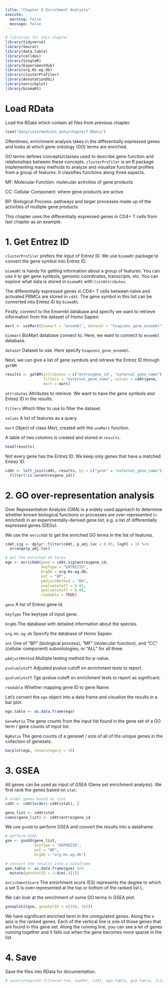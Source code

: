 ```yaml
---
title: "Chapter 8 Enrichment Analysis"
execute:
  warning: false
  message: false
---
```


```r
# libraries for this chapter
library(tidyverse)
library(Seurat)
library(data.table)
library(celldex)
library(SingleR)
library(ExperimentHub)
library(org.Hs.eg.db)
library(clusterProfiler)
library(AnnotationDbi)
library(enrichplot)
library(biomaRt)
```

# Load RData

Load the RData which contain all files from previous chapter.

```r
load("data/intermediate_data/chapter7.RData")
```

Oftentimes, enrichment analysis takes in the differentially expressed genes and looks at which gene ontology (GO) terms are enriched.

GO terms defines concepts/classes used to describe gene function and relationships between these concepts. `clusterProfiler` is an R package implementing many methods to analyze and visualize functional profiles from a group of features. It classifies functions along three aspects.

MF: Molecular Function: molecular activities of gene products

CC: Cellular Component: where gene products are active

BP: Biological Process: pathways and larger processes made up of the activities of multiple gene products

This chapter uses the differentially expressed genes in CD4+ T cells from last chapter as an example.

# 1. Get Entrez ID

`clusterProfiler` prefers the input of Entrez ID. We use `biomaRt` package to convert the gene symbol into Entrez ID.

::: callout-note
`biomaRt` is handy for getting information about a group of features. You can use it to get gene symbols, genomic coordinates, transcripts, etc. You can explore what data is stored in `biomaRt` with `listAttributes`.
:::

The differentially expressed genes in CD4+ T cells between naïve and activated PBMCs are stored in `cd4t`. The gene symbol in this list can be converted into Entrez ID by `biomaRt`.

Firstly, connect to the Ensembl database and specify we want to retrieve information from the dataset of Homo Sapien.

```r
mart <- useMart(biomart = "ensembl", dataset = "hsapiens_gene_ensembl")
```

`biomart` BioMart database connect to. Here, we want to connect to `ensembl` database.

`dataset` Dataset to use. Here specify `hsapiens_gene_ensembl`.

Next, we can give a list of gene symbols and retrieve the Entrez ID through `getBM`.

```r
results <- getBM(attributes = c("entrezgene_id", "external_gene_name"),
                 filters = "external_gene_name", values = cd4t$gene,
                 mart = mart)
```

`attributes` Attributes to retrieve. We want to have the gene symbols and Entrez ID in the results.

`filters` Which filter to use to filter the dataset.

`values` A list of features as a query.

`mart` Object of class Mart, created with the `useMart` function.

A table of two columns is created and stored in `results`.

```r
head(results)
```

Not every gene has the Entrez ID. We keep only genes that have a matched Entrez ID.

```r
cd4t <- left_join(cd4t, results, by = c("gene" = "external_gene_name")) %>% 
  filter(!is.na(entrezgene_id))
```

# 2. GO over-representation analysis

Over Representation Analysis (ORA) is a widely used approach to determine whether known biological functions or processes are over-represented (= enriched) in an experimentally-derived gene list, e.g. a list of differentially expressed genes (DEGs).

We use the `enrichGO` to get the enriched GO terms in the list of features.

```r
cd4t.sig <- dplyr::filter(cd4t, p_adj.loc < 0.05, logFC > 1) %>% 
  arrange(p_adj.loc)

# get the enriched GO terms
ego <- enrichGO(gene = cd4t.sig$entrezgene_id,
                keyType = "ENTREZID",
                OrgDb = org.Hs.eg.db,
                ont = "BP",
                pAdjustMethod = "BH",
                pvalueCutoff = 0.01,
                qvalueCutoff = 0.05,
                readable = TRUE)
```

`gene` A list of Entrez gene id.

`keyType` The keytype of input gene.

`OrgDb` The database with detailed information about the species.

`org.Hs.eg.db` Specify the database of Homo Sapien.

`ont` One of "BP" (biological process), "MF" (molecular function), and "CC" (cellular component) subontologies, or "ALL" for all three.

`pAdjustMethod` Multiple testing method for p-value.

`pvalueCutoff` Adjusted pvalue cutoff on enrichment tests to report.

`qvalueCutoff` Tge qvalue cutoff on enrichment tests to report as significant.

`readable` Whether mapping gene ID to gene Name.

Let's convert the `ego` object into a data frame and visualize the results in a bar plot.

```r
ego.table <- as.data.frame(ego)
```

`GeneRatio` The gene counts from the input list found in the gene set of a GO term / gene counts of input list.

`BgRatio` The gene counts of a geneset / size of all of the unique genes in the collection of genesets.

```r
barplot(ego, showCategory = 18)
```

# 3. GSEA

All genes can be used as input of GSEA (Gene set enrichment analysis). We first rank the genes based on `stat`.

```r
# order genes based on stat
cd4t <- cd4t[order(-cd4t$stat), ]

gene_list <- cd4t$stat
names(gene_list) <- cd4t$entrezgene_id
```

We use `gseGO` to perform GSEA and convert the results into a dataframe.

```r
# perform GSEA
gse <- gseGO(gene_list,
             keyType = "ENTREZID",
             ont = "BP",
             OrgDb = "org.Hs.eg.db")

# convert the results into a dataframe
gse.table <- as.data.frame(gse) %>% 
  mutate(geneSetID = 1:dim(.)[1])
```

`enrichmentScore` The enrichment score (ES) represents the degree to which a set S is over-represented at the top or bottom of the ranked list L.

We can look at the enrichment of some GO terms in GSEA plot.

```r
gseaplot2(gse, geneSetID = c(158, 163))
```

We have significant enriched term in the unregulated genes. Along the x axis is the ranked genes. Each of the vertical line is one of those genes that are found in this gene set. Along the running line, you can see a lot of genes running together and it falls out when the gene becomes more sparse in the list.

# 4. Save

Save the files into RData for documentation.

```r
# save(integrate.filtered.rna, expMat, cd4t, ego.table, gse.table, file = "data/intermediate_data/chapter8.RData")
```

